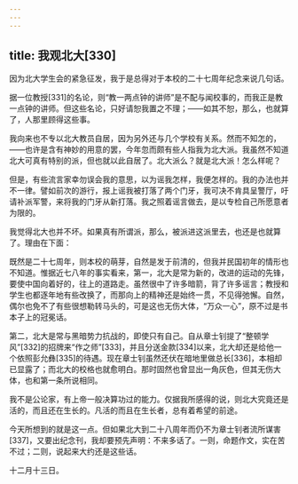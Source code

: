 ```yaml
---
---
---
```

title: 我观北大[330]
---




因为北大学生会的紧急征发，我于是总得对于本校的二十七周年纪念来说几句话。

据一位教授[331]的名论，则“教一两点钟的讲师”是不配与闻校事的，而我正是教一点钟的讲师。但这些名论，只好请恕我置之不理；——如其不恕，那么，也就算了，人那里顾得这些事。

我向来也不专以北大教员自居，因为另外还与几个学校有关系。然而不知怎的，——也许是含有神妙的用意的罢，今年忽而颇有些人指我为北大派。我虽然不知道北大可真有特别的派，但也就以此自居了。北大派么？就是北大派！怎么样呢？

但是，有些流言家幸勿误会我的意思，以为谣我怎样，我便怎样的。我的办法也并不一律。譬如前次的游行，报上谣我被打落了两个门牙，我可决不肯具呈警厅，吁请补派军警，来将我的门牙从新打落。我之照着谣言做去，是以专检自己所愿意者为限的。

我觉得北大也并不坏。如果真有所谓派，那么，被派进这派里去，也还是也就算了。理由在下面：

既然是二十七周年，则本校的萌芽，自然是发于前清的，但我并民国初年的情形也不知道。惟据近七八年的事实看来，第一，北大是常为新的，改进的运动的先锋，要使中国向着好的，往上的道路走。虽然很中了许多暗箭，背了许多谣言；教授和学生也都逐年地有些改换了，而那向上的精神还是始终一贯，不见得弛懈。自然，偶尔也免不了有些很想勒转马头的，可是这也无伤大体，“万众一心”，原不过是书本子上的冠冕话。

第二，北大是常与黑暗势力抗战的，即使只有自己。自从章士钊提了“整顿学风”[332]的招牌来“作之师”[333]，并且分送金款[334]以来，北大却还是给他一个依照彭允彝[335]的待遇。现在章士钊虽然还伏在暗地里做总长[336]，本相却已显露了；而北大的校格也就愈明白。那时固然也曾显出一角灰色，但其无伤大体，也和第一条所说相同。

我不是公论家，有上帝一般决算功过的能力。仅据我所感得的说，则北大究竟还是活的，而且还在生长的。凡活的而且在生长者，总有着希望的前途。

今天所想到的就是这一点。但如果北大到二十八周年而仍不为章士钊者流所谋害[337]，又要出纪念刊，我却要预先声明：不来多话了。一则，命题作文，实在苦不过；二则，说起来大约还是这些话。

十二月十三日。